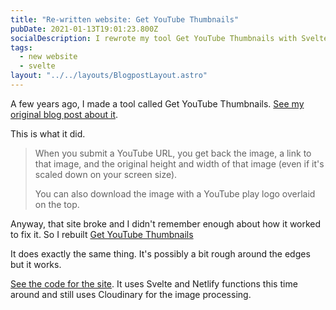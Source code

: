 ```yaml
---
title: "Re-written website: Get YouTube Thumbnails"
pubDate: 2021-01-13T19:01:23.800Z
socialDescription: I rewrote my tool Get YouTube Thumbnails with Svelte and Netlify functions.
tags:
  - new website
  - svelte
layout: "../../layouts/BlogpostLayout.astro"
---
```


A few years ago, I made a tool called Get YouTube Thumbnails. [See my original blog post about it](/blog/2018-08-26-new-website-making-it-easy-to-get-thumbnails-of-youtube-videos).

This is what it did.

> When you submit a YouTube URL, you get back the image, a link to that image, and the original height and width of that image (even if it's scaled down on your screen size).
>
> You can also download the image with a YouTube play logo overlaid on the top.

Anyway, that site broke and I didn't remember enough about how it worked to fix it. So I rebuilt [Get YouTube Thumbnails](https://getyoutubethumbnails.netlify.app)

It does exactly the same thing. It's possibly a bit rough around the edges but it works.

[See the code for the site](https://github.com/edjw/get-youtube-thumbnails-svelte). It uses Svelte and Netlify functions this time around and still uses Cloudinary for the image processing.
